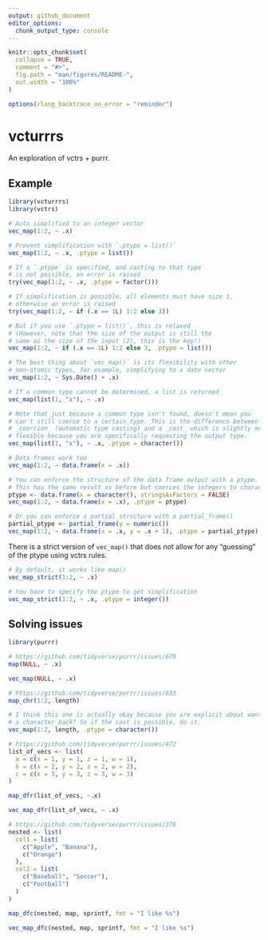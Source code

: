 ```yaml
---
output: github_document
editor_options: 
  chunk_output_type: console
---
```


<!-- README.md is generated from README.Rmd. Please edit that file -->

```r
knitr::opts_chunk$set(
  collapse = TRUE,
  comment = "#>",
  fig.path = "man/figures/README-",
  out.width = "100%"
)

options(rlang_backtrace_on_error = "reminder")
```
# vcturrrs

<!-- badges: start -->
<!-- badges: end -->

An exploration of vctrs + purrr.

## Example

```r
library(vcturrrs)
library(vctrs)

# Auto simplified to an integer vector
vec_map(1:2, ~ .x)

# Prevent simplification with `.ptype = list()`
vec_map(1:2, ~ .x, .ptype = list())

# If a `.ptype` is specified, and casting to that type
# is not possible, an error is raised
try(vec_map(1:2, ~ .x, .ptype = factor()))

# If simplification is possible, all elements must have size 1,
# otherwise an error is raised
try(vec_map(1:2, ~ if (.x == 1L) 1:2 else 3))

# But if you use `.ptype = list()`, this is relaxed
# (However, note that the size of the output is still the
# same as the size of the input (2), this is the key!)
vec_map(1:2, ~ if (.x == 1L) 1:2 else 3, .ptype = list())

# The best thing about `vec_map()` is its flexibility with other
# non-atomic types, for example, simplifying to a date vector
vec_map(1:2, ~ Sys.Date() + .x)

# If a common type cannot be determined, a list is returned
vec_map(list(1, "x"), ~ .x)

# Note that just because a common type isn't found, doesn't mean you
# can't still coerce to a certain type. This is the difference between
# _coercion_ (automatic type casting) and a _cast_ which is slightly more
# flexible because you are specifically requesting the output type.
vec_map(list(1, "x"), ~ .x, .ptype = character())

# Data frames work too
vec_map(1:2, ~ data.frame(x = .x))

# You can enforce the structure of the data frame output with a ptype.
# This has the same result as before but coerces the integers to characters
ptype <- data.frame(x = character(), stringsAsFactors = FALSE)
vec_map(1:2, ~ data.frame(x = .x), .ptype = ptype)

# Or you can enforce a partial structure with a partial_frame()
partial_ptype <- partial_frame(y = numeric())
vec_map(1:2, ~ data.frame(x = .x, y = .x + 1), .ptype = partial_ptype)
```

There is a strict version of `vec_map()` that does not allow for any "guessing" of the ptype using vctrs rules.

```r
# By default, it works like map()
vec_map_strict(1:2, ~ .x)

# You have to specify the ptype to get simplification
vec_map_strict(1:2, ~ .x, .ptype = integer())
```

## Solving issues

```r
library(purrr)
```

```r
# https://github.com/tidyverse/purrr/issues/679
map(NULL, ~ .x)

vec_map(NULL, ~ .x)
```

```r
# https://github.com/tidyverse/purrr/issues/633
map_chr(1:2, length)

# I think this one is actually okay because you are explicit about wanting
# a character back? So if the cast is possible, do it.
vec_map(1:2, length, .ptype = character())
```

```r
# https://github.com/tidyverse/purrr/issues/472
list_of_vecs <- list(
  a = c(x = 1, y = 1, z = 1, w = 1), 
  b = c(x = 2, y = 2, z = 2, w = 2), 
  c = c(x = 3, y = 3, z = 3, w = 3)
)

map_dfr(list_of_vecs, ~.x)

vec_map_dfr(list_of_vecs, ~ .x)
```

```r
# https://github.com/tidyverse/purrr/issues/376
nested <- list(
  col1 = list(
    c("Apple", "Banana"),
    c("Orange")
  ),
  col2 = list(
    c("Baseball", "Soccer"),
    c("Football")
  )
)

map_dfc(nested, map, sprintf, fmt = "I like %s")

vec_map_dfc(nested, map, sprintf, fmt = "I like %s")
```





